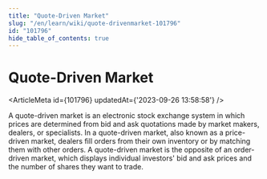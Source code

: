 ```yaml
---
title: "Quote-Driven Market"
slug: "/en/learn/wiki/quote-drivenmarket-101796"
id: "101796"
hide_table_of_contents: true
---
```



# Quote-Driven Market

<ArticleMeta id={101796} updatedAt={'2023-09-26 13:58:58'} />
<div className='border-solid border-b border-t-0 my-4 border-[var(--ifm-color-gray-300)]' />

A quote-driven market is an electronic stock exchange system in which prices are determined from bid and ask quotations made by market makers, dealers, or specialists. In a quote-driven market, also known as a price-driven market, dealers fill orders from their own inventory or by matching them with other orders. A quote-driven market is the opposite of an order-driven market, which displays individual investors' bid and ask prices and the number of shares they want to trade.
